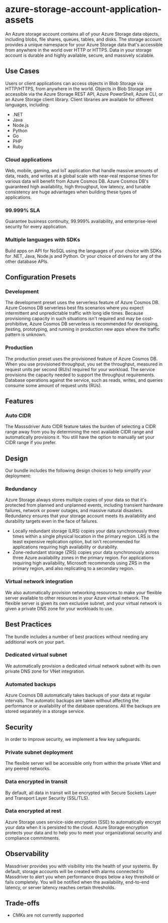 # azure-storage-account-application-assets
An Azure storage account contains all of your Azure Storage data objects, including blobs, file shares, queues, tables, and disks. The storage account provides a unique namespace for your Azure Storage data that's accessible from anywhere in the world over HTTP or HTTPS. Data in your storage account is durable and highly available, secure, and massively scalable.

## Use Cases 
Users or client applications can access objects in Blob Storage via HTTP/HTTPS, from anywhere in the world. Objects in Blob Storage are accessible via the Azure Storage REST API, Azure PowerShell, Azure CLI, or an Azure Storage client library. Client libraries are available for different languages, including:
* .NET
* Java
* Node.js
* Python
* Go
* PHP
* Ruby
### Cloud applications
Web, mobile, gaming, and IoT application that handle massive amounts of data, reads, and writes at a global scale with near-real response times for various data will benefit from Azure Cosmos DB. Azure Cosmos DB's guaranteed high availability, high throughput, low latency, and tunable consistency are huge advantages when building these types of applications.
### 99.999% SLA
Guarantee business continuity, 99.999% availability, and enterprise-level security for every application.
### Multiple languages with SDKs
Build apps on API for NoSQL using the languages of your choice with SDKs for .NET, Java, Node.js and Python. Or your choice of drivers for any of the other database APIs.

## Configuration Presets 
### Development
The development preset uses the serverless feature of Azure Cosmos DB. Azure Cosmos DB serverless best fits scenarios where you expect intermittent and unpredictable traffic with long idle times. Because provisioning capacity in such situations isn't required and may be cost-prohibitive, Azure Cosmos DB serverless is recommended for developing, jtesting, prototyping, and running in production new apps where the traffic pattern is unknown.
### Production
The production preset uses the provisioned feature of Azure Cosmos DB. When you use provisioned throughput, you set the throughput, measured in request units per second (RU/s) required for your workload. The service provisions the capacity needed to support the throughput requirements. Database operations against the service, such as reads, writes, and queries consume some amount of request units (RUs).

## Features
### Auto CIDR
The Masssdriver Auto CIDR feature takes the burden of selecting a CIDR range away from you by determining the next available CIDR range and automatically provisions it. You still have the option to manually set your CIDR range if you prefer.

## Design 
Our bundle includes the following design choices to help simplify your deployment:
### Redundancy
Azure Storage always stores multiple copies of your data so that it's protected from planned and unplanned events, including transient hardware failures, network or power outages, and massive natural disasters. Redundancy ensures that your storage account meets its availability and durability targets even in the face of failures.
* Locally redundant storage (LRS) copies your data synchronously three times within a single physical location in the primary region. LRS is the least expensive replication option, but isn't recommended for applications requiring high availability or durability.
* Zone-redundant storage (ZRS) copies your data synchronously across three Azure availability zones in the primary region. For applications requiring high availability, Microsoft recommends using ZRS in the primary region, and also replicating to a secondary region.
### Virtual network integration
We also automatically provision networking resources to make your flexible server available to other resources in your Azure virtual network. The flexible server is given its own exclusive subnet, and your virtual network is given a private DNS zone for your workloads to use.

## Best Practices
The bundle includes a number of best practices without needing any additional work on your part.
### Dedicated virtual subnet
We automatically provision a dedicated virtual network subnet with its own private DNS zone for VNet integration.
### Automated backups
Azure Cosmos DB automatically takes backups of your data at regular intervals. The automatic backups are taken without affecting the performance or availability of the database operations. All the backups are stored separately in a storage service.

## Security 
In order to improve security, we implement a few key safeguards. 
### Private subnet deployment
The flexible server will be accessible only from within the private VNet and any peered networks.
### Data encrypted in transit
By default, all data in transit will be encrypted with Secure Sockets Layer and Transport Layer Security (SSL/TLS).
### Data encrypted at rest
Azure Storage uses service-side encryption (SSE) to automatically encrypt your data when it is persisted to the cloud. Azure Storage encryption protects your data and to help you to meet your organizational security and compliance commitments.

## Observability 
Massdriver provides you with visibility into the health of your systems. By default, storage accounts will be created with alarms connected to Massdriver to alert you when performance drops below a key threshold or fails completely. You will be notified when the availability, end-to-end latency, or server latency reaches certain thresholds.

## Trade-offs 
* CMKs are not currently supported
